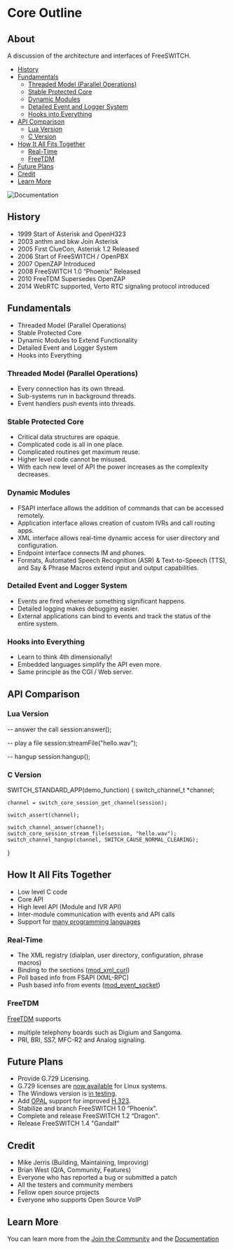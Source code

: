 
# Core Outline 

 

## About

A discussion of the architecture and interfaces of FreeSWITCH.

* [History](#history)
* [Fundamentals](#fundamentals)  
   * [Threaded Model (Parallel Operations)](#threaded-model-parallel-operations)  
   * [Stable Protected Core](#stable-protected-core)  
   * [Dynamic Modules](#dynamic-modules)  
   * [Detailed Event and Logger System](#detailed-event-and-logger-system)  
   * [Hooks into Everything](#hooks-into-everything)
* [API Comparison](#api-comparison)  
   * [Lua Version](#lua-version)  
   * [C Version](#c-version)
* [How It All Fits Together](#how-it-all-fits-together)  
   * [Real-Time](#real-time)  
   * [FreeTDM](#freetdm)
* [Future Plans](#future-plans)
* [Credit](#credit)
* [Learn More](#learn-more)

![Documentation](https://wiki.freeswitch.org/images/8/84/Diag1.1-small.jpg)

## History

* 1999 Start of Asterisk and OpenH323
* 2003 anthm and bkw Join Asterisk
* 2005 First ClueCon, Asterisk 1.2 Released
* 2006 Start of FreeSWITCH / OpenPBX
* 2007 OpenZAP Introduced
* 2008 FreeSWITCH 1.0 “Phoenix" Released
* 2010 FreeTDM Supersedes OpenZAP
* 2014 WebRTC supported, Verto RTC signaling protocol introduced

## Fundamentals

* Threaded Model (Parallel Operations)
* Stable Protected Core
* Dynamic Modules to Extend Functionality
* Detailed Event and Logger System
* Hooks into Everything

### Threaded Model (Parallel Operations)

* Every connection has its own thread.
* Sub-systems run in background threads.
* Event handlers push events into threads.

### Stable Protected Core

* Critical data structures are opaque.
* Complicated code is all in one place.
* Complicated routines get maximum reuse.
* Higher level code cannot be misused.
* With each new level of API the power increases as the complexity decreases.

### Dynamic Modules

* FSAPI interface allows the addition of commands that can be accessed remotely.
* Application interface allows creation of custom IVRs and call routing apps.
* XML interface allows real-time dynamic access for user directory and configuration.
* Endpoint interface connects IM and phones.
* Formats, Automated Speech Recognition (ASR) & Text-to-Speech (TTS), and Say & Phrase Macros extend input and output capabilities.

### Detailed Event and Logger System

* Events are fired whenever something significant happens.
* Detailed logging makes debugging easier.
* External applications can bind to events and track the status of the entire system.

### Hooks into Everything

* Learn to think 4th dimensionally!
* Embedded languages simplify the API even more.
* Same principle as the CGI / Web server.

## API Comparison

### Lua Version

-- answer the call
session:answer();

-- play a file
session:streamFile("hello.wav");

-- hangup
session:hangup();

### C Version

SWITCH_STANDARD_APP(demo_function)
\{
    switch_channel_t *channel;

    channel = switch_core_session_get_channel(session);

    switch_assert(channel);

    switch_channel_answer(channel);
    switch_core_session_stream_file(session, "hello.wav");
    switch_channel_hangup(channel, SWITCH_CAUSE_NORMAL_CLEARING);
}

## How It All Fits Together

* Low level C code
* Core API
* High level API (Module and IVR API)
* Inter-module communication with events and API calls
* Support for [many programming languages](https://wiki.freeswitch.org/wiki/Supported%5FProgramming%5FLanguages "Supported Programming Languages")

### Real-Time

* The XML registry (dialplan, user directory, configuration, phrase macros)
* Binding to the sections ([mod\_xml\_curl](https://wiki.freeswitch.org/wiki/Mod%5Fxml%5Fcurl "Mod xml curl"))
* Poll based info from FSAPI (XML-RPC)
* Push based info from events ([mod\_event\_socket](https://wiki.freeswitch.org/wiki/Mod%5Fevent%5Fsocket "Mod event socket"))

### FreeTDM

[FreeTDM](https://wiki.freeswitch.org/wiki/FreeTDM "FreeTDM") supports

* multiple telephony boards such as Digium and Sangoma.
* PRI, BRI, SS7, MFC-R2 and Analog signaling.

## Future Plans

* Provide G.729 Licensing.
* G.729 licenses are [now available](http://www.freeswitch.org/node/235) for Linux systems.
* The Windows version is [in testing](http://lists.freeswitch.org/pipermail/freeswitch-dev/2010-June/003880.html).
* Add [OPAL](https://wiki.freeswitch.org/wiki/Mod%5Fopal "Mod opal") support for improved [H.323](https://wiki.freeswitch.org/wiki/Mod%5Fh323 "Mod h323").
* Stabilize and branch FreeSWITCH 1.0 “Phoenix".
* Complete and release FreeSWITCH 1.2 “Dragon".
* Release FreeSWITCH 1.4 "Gandalf"

## Credit

* Mike Jerris (Building, Maintaining, Improving)
* Brian West (Q/A, Community, Features)
* Everyone who has reported a bug or submitted a patch
* All the testers and community members
* Fellow open source projects
* Everyone who supports Open Source VoIP

## Learn More

You can learn more from the [Join the Community](/confluence/pages/createpage.action?spaceKey=FREESWITCH&title=Join+the+Community&linkCreation=true&fromPageId=1048880) and the [Documentation](https://freeswitch.org/confluence)


